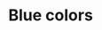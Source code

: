 
<Meta title="Colors/Blue" />

# Blue colors

<ColorPalette>
  <ColorItem
    title="--color-blue-5"
    colors={['#f0f4fd']}
  />
  <ColorItem 
    title="--color-blue-10"
    colors={['#e3ebfc']}
  />
  <ColorItem
    title="--color-blue-20"
    colors={['#cdd9f8']}
  />
  <ColorItem
    title="--color-blue-30"
    colors={['#b5c6f4']}
  />
  <ColorItem
    title="--color-blue-40"
    colors={['#8d9fec']}
  />
  <ColorItem
    title="--color-blue-50"
    colors={['#727fe2']}
  />
  <ColorItem
    title="--color-blue-60"
    colors={['#575cd4']}
  />
  <ColorItem
    title="--color-blue-70"
    colors={['#4749bb']}
  />
  <ColorItem
    title="--color-blue-80"
    colors={['#3c4097']}
  />
  <ColorItem
    title="--color-blue-90"
    colors={['#1E2F55']}
  />
  <ColorItem
    title="--color-blue-95"
    colors={['#202246']}
  />
  <ColorItem
    title="--color-blue-100"
    subtitle="Color used for linear gradient start on nav rail"
    colors={['#1F2130']}
  />
  <ColorItem
    title="--color-blue-105"
    subtitle="Color used for linear gradient start on sidebar"
    colors={['#151727']}
  />
  <ColorItem
    title="--color-blue-110"
    subtitle="Color used for linear gradient end on nav rail"
    colors={['#101222']}
  />
  <ColorItem
    title="--color-blue-115"
    subtitle="Color used for linear gradient end on sidebar"
    colors={['#060819']}
  />
</ColorPalette>
